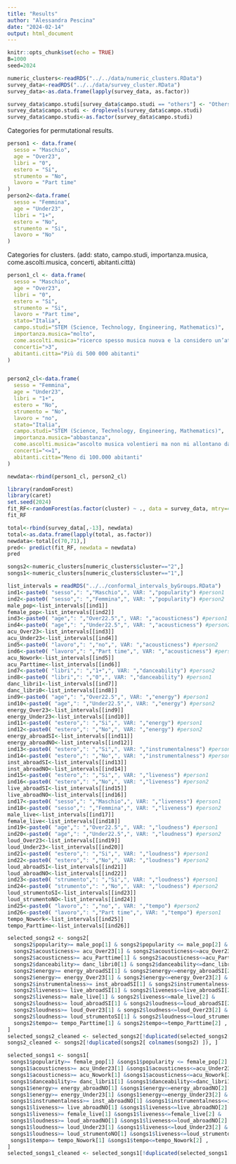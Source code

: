 ```yaml
---
title: "Results"
author: "Alessandra Pescina"
date: "2024-02-14"
output: html_document
---
```


```r
knitr::opts_chunk$set(echo = TRUE)
B=1000
seed=2024
```

```r
numeric_clusters<-readRDS("../../data/numeric_clusters.RData")
survey_data<-readRDS("../../data/survey_cluster.RData")
survey_data<-as.data.frame(lapply(survey_data, as.factor))

survey_data$campo.studi[survey_data$campo.studi == "others"] <- "Others"
survey_data$campo.studi <- droplevels(survey_data$campo.studi)
survey_data$campo.studi<-as.factor(survey_data$campo.studi)
```


Categories for permutational results.
```r
person1 <- data.frame(
  sesso = "Maschio",
  age = "Over23",
  libri = "0",
  estero = "Si",
  strumento = "No",
  lavoro = "Part time"
)
person2<-data.frame(
  sesso = "Femmina",
  age = "Under23",
  libri = "1+",
  estero = "No",
  strumento = "Si",
  lavoro = "No"
)
```

Categories for clusters.
(add: stato, campo.studi, importanza.musica, come.ascolti.musica, concerti, abitanti.città)

```r
person1_cl <- data.frame(
  sesso = "Maschio",
  age = "Over23",
  libri = "0",
  estero = "Si",
  strumento = "Si",
  lavoro = "Part time",
  stato="Italia",
  campo.studi="STEM (Science, Technology, Engineering, Mathematics)",
  importanza.musica="molto",
  come.ascolti.musica="ricerco spesso musica nuova e la considero un’attività a sé",
  concerti=">3",
  abitanti.citta="Più di 500 000 abitanti"
)


person2_cl<-data.frame(
  sesso = "Femmina",
  age = "Under23",
  libri = "1+",
  estero = "No",
  strumento = "No",
  lavoro = "no",
  stato="Italia",
  campo.studi="STEM (Science, Technology, Engineering, Mathematics)",
  importanza.musica="abbastanza",
  come.ascolti.musica="ascolto musica volentieri ma non mi allontano dai miei gusti",
  concerti="<=1",
  abitanti.citta="Meno di 100.000 abitanti"
)

newdata<-rbind(person1_cl, person2_cl)
```

```r
library(randomForest)
library(caret)
set.seed(2024)
fit_RF<-randomForest(as.factor(cluster) ~ ., data = survey_data, mtry=4, ntree=5000, replace=T)
fit_RF
```
```r
total<-rbind(survey_data[,-13], newdata)
total<-as.data.frame(lapply(total, as.factor))
newdata<-total[c(70,71),]
pred<- predict(fit_RF, newdata = newdata)
pred
```

```r
songs2<-numeric_clusters[numeric_clusters$cluster=="2",]
songs1<-numeric_clusters[numeric_clusters$cluster=="1",]
```

```r
list_intervals = readRDS("../../conformal_intervals_byGroups.RData")
ind1<-paste0( "sesso",": ","Maschio",", VAR: ","popularity") #person1
ind2<-paste0( "sesso",": ","Femmina",", VAR: ","popularity") #person2
male_pop<-list_intervals[[ind1]]
female_pop<-list_intervals[[ind2]]
ind3<-paste0( "age",": ","Over22.5",", VAR: ","acousticness") #person1
ind4<-paste0( "age",": ","Under22.5",", VAR: ","acousticness") #person2
acu_Over23<-list_intervals[[ind3]]
acu_Under23<-list_intervals[[ind4]] 
ind5<-paste0( "lavoro",": ","no",", VAR: ","acousticness") #person2
ind6<-paste0( "lavoro",": ","Part time",", VAR: ","acousticness") #person1
acu_Nowork<-list_intervals[[ind5]]
acu_Parttime<-list_intervals[[ind6]]
ind7<-paste0( "libri",": ","1+",", VAR: ","danceability") #person2
ind8<-paste0( "libri",": ","0",", VAR: ","danceability") #person1
danc_libri1<-list_intervals[[ind7]]
danc_libri0<-list_intervals[[ind8]]
ind9<-paste0( "age",": ","Over22.5",", VAR: ","energy") #person1
ind10<-paste0( "age",": ","Under22.5",", VAR: ","energy") #person2
energy_Over23<-list_intervals[[ind9]]
energy_Under23<-list_intervals[[ind10]]
ind11<-paste0( "estero",": ","Si",", VAR: ","energy") #person1
ind12<-paste0( "estero",": ","No",", VAR: ","energy") #person2
energy_abroadSI<-list_intervals[[ind11]]
energy_abroadNO<-list_intervals[[ind12]]
ind13<-paste0( "estero",": ","Si",", VAR: ","instrumentalness") #person1
ind14<-paste0( "estero",": ","No",", VAR: ","instrumentalness") #person2
inst_abroadSI<-list_intervals[[ind13]]
inst_abroadNO<-list_intervals[[ind14]]
ind15<-paste0( "estero",": ","Si",", VAR: ","liveness") #person1
ind16<-paste0( "estero",": ","No",", VAR: ","liveness") #person2
live_abroadSI<-list_intervals[[ind15]]
live_abroadNO<-list_intervals[[ind16]]
ind17<-paste0( "sesso",": ","Maschio",", VAR: ","liveness") #person1
ind18<-paste0( "sesso",": ","Femmina",", VAR: ","liveness") #person2
male_live<-list_intervals[[ind17]]
female_live<-list_intervals[[ind18]]
ind19<-paste0( "age",": ","Over22.5",", VAR: ","loudness") #person1
ind20<-paste0( "age",": ","Under22.5",", VAR: ","loudness") #person2
loud_Over23<-list_intervals[[ind19]]
loud_Under23<-list_intervals[[ind20]] 
ind21<-paste0( "estero",": ","Si",", VAR: ","loudness") #person1
ind22<-paste0( "estero",": ","No",", VAR: ","loudness") #person2
loud_abroadSI<-list_intervals[[ind21]]
loud_abroadNO<-list_intervals[[ind22]]
ind23<-paste0( "strumento",": ","Si",", VAR: ","loudness") #person1
ind24<-paste0( "strumento",": ","No",", VAR: ","loudness") #person2
loud_strumentoSI<-list_intervals[[ind23]]
loud_strumentoNO<-list_intervals[[ind24]]
ind25<-paste0( "lavoro",": ","no",", VAR: ","tempo") #person2
ind26<-paste0( "lavoro",": ","Part time",", VAR: ","tempo") #person1
tempo_Nowork<-list_intervals[[ind25]]
tempo_Parttime<-list_intervals[[ind26]]
```

```r
selected_songs2 <- songs2[
  songs2$popularity>= male_pop[1] & songs2$popularity <= male_pop[2] &
  songs2$acousticness>= acu_Over23[1] & songs2$acousticness<=acu_Over23[2] &
  songs2$acousticness>= acu_Parttime[1] & songs2$acousticness<=acu_Parttime[2] &
  songs2$danceability>= danc_libri0[1] & songs2$danceability<=danc_libri0[2] &
  songs2$energy>= energy_abroadSI[1] & songs2$energy<=energy_abroadSI[2] &
  songs2$energy>= energy_Over23[1] & songs2$energy<=energy_Over23[2] &
  songs2$instrumentalness>= inst_abroadSI[1] & songs2$instrumentalness<=inst_abroadSI[2] &
  songs2$liveness>= live_abroadSI[1] & songs2$liveness<=live_abroadSI[2] &
  songs2$liveness>= male_live[1] & songs2$liveness<=male_live[2] &
  songs2$loudness>= loud_abroadSI[1] & songs2$loudness<=loud_abroadSI[2] &
  songs2$loudness>= loud_Over23[1] & songs2$loudness<=loud_Over23[2] &
  songs2$loudness>= loud_strumentoSI[1] & songs2$loudness<=loud_strumentoSI[2] &
  songs2$tempo>= tempo_Parttime[1] & songs2$tempo<=tempo_Parttime[2] ,
]
selected_songs2_cleaned <- selected_songs2[!duplicated(selected_songs2[ colnames(selected_songs2) ]), ]
songs2_cleaned <- songs2[!duplicated(songs2[ colnames(songs2) ]), ]
```


```r
selected_songs1 <- songs1[
 songs1$popularity>= female_pop[1] &songs1$popularity <= female_pop[2] &
 songs1$acousticness>= acu_Under23[1] &songs1$acousticness<=acu_Under23[2] &
 songs1$acousticness>= acu_Nowork[1] &songs1$acousticness<=acu_Nowork[2] &
 songs1$danceability>= danc_libri1[1] &songs1$danceability<=danc_libri1[2] &
 songs1$energy>= energy_abroadNO[1] &songs1$energy<=energy_abroadNO[2] &
 songs1$energy>= energy_Under23[1] &songs1$energy<=energy_Under23[2] &  
 songs1$instrumentalness>= inst_abroadNO[1] &songs1$instrumentalness<=inst_abroadNO[2] &  
 songs1$liveness>= live_abroadNO[1] &songs1$liveness<=live_abroadNO[2] &  
 songs1$liveness>= female_live[1] &songs1$liveness<=female_live[2] &
 songs1$loudness>= loud_abroadNO[1] &songs1$liveness<=loud_abroadNO[2] &
 songs1$loudness>= loud_Under23[1] &songs1$liveness<=loud_Under23[2] & 
 songs1$loudness>= loud_strumentoNO[1] &songs1$liveness<=loud_strumentoNO[2] & 
 songs1$tempo>= tempo_Nowork[1] &songs1$tempo<=tempo_Nowork[2] ,
]
selected_songs1_cleaned <- selected_songs1[!duplicated(selected_songs1[ colnames(selected_songs1) ]), ]
```


